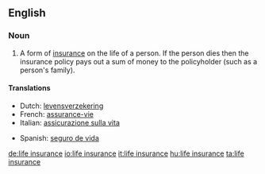 ==English==
===Noun===
{{en-noun|sg=[[life]] [[insurance]]|-|s}}

# {{context|insurance}} A form of [[insurance]] on the life of a person. If the person dies then the insurance policy pays out a sum of money to the policyholder (such as a person's family).

====Translations====
{{trans-top|A form of [[insurance]]}}
*Dutch: [[levensverzekering]] {{f}}
*French: [[assurance-vie]] {{f}}
*Italian: [[assicurazione sulla vita]] {{f}}
{{trans-mid}}
*Spanish: [[seguro de vida]] {{m}}
{{trans-bottom}}

[[de:life insurance]]
[[io:life insurance]]
[[it:life insurance]]
[[hu:life insurance]]
[[ta:life insurance]]